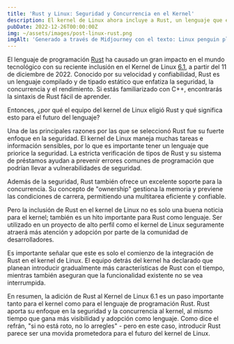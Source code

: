 ```yaml
---
title: 'Rust y Linux: Seguridad y Concurrencia en el Kernel'
description: El kernel de Linux ahora incluye a Rust, un lenguaje que enfatiza la confiabilidad y el rendimiento. Esto marca un hito significativo para Rust y el kernel.
pubDate: 2022-12-26T00:00:00Z
img: ~/assets/images/post-linux-rust.png
imgAlt: 'Generado a través de Midjourney con el texto: Linux penguin playing with a crab from the Rust programming language, antarctica, layered paper art, diorama, shadowbox, volumetric lighting --v 4'
---
```


El lenguaje de programación [Rust](https://www.rust-lang.org/es/) ha causado un gran impacto en el mundo tecnológico con su reciente inclusión en el Kernel de Linux [6.1](https://lkml.org/lkml/2022/12/11/206), a partir del 11 de diciembre de 2022. Conocido por su velocidad y confiabilidad, Rust es un lenguaje compilado y de tipado estático que enfatiza la seguridad, la concurrencia y el rendimiento. Si estás familiarizado con C++, encontrarás la sintaxis de Rust fácil de aprender.

Entonces, ¿por qué el equipo del kernel de Linux eligió Rust y qué significa esto para el futuro del lenguaje?

Una de las principales razones por las que se seleccionó Rust fue su fuerte enfoque en la seguridad. El kernel de Linux maneja muchas tareas e información sensibles, por lo que es importante tener un lenguaje que priorice la seguridad. La estricta verificación de tipos de Rust y su sistema de préstamos ayudan a prevenir errores comunes de programación que podrían llevar a vulnerabilidades de seguridad.

Además de la seguridad, Rust también ofrece un excelente soporte para la concurrencia. Su concepto de "ownership" gestiona la memoria y previene las condiciones de carrera, permitiendo una multitarea eficiente y confiable.

Pero la inclusión de Rust en el kernel de Linux no es solo una buena noticia para el kernel; también es un hito importante para Rust como lenguaje. Ser utilizado en un proyecto de alto perfil como el kernel de Linux seguramente atraerá más atención y adopción por parte de la comunidad de desarrolladores.

Es importante señalar que este es solo el comienzo de la integración de Rust en el kernel de Linux. El equipo detrás del kernel ha declarado que planean introducir gradualmente más características de Rust con el tiempo, mientras también aseguran que la funcionalidad existente no se vea interrumpida.

En resumen, la adición de Rust al Kernel de Linux 6.1 es un paso importante tanto para el kernel como para el lenguaje de programación Rust. Rust aporta su enfoque en la seguridad y la concurrencia al kernel, al mismo tiempo que gana más visibilidad y adopción como lenguaje. Como dice el refrán, "si no está roto, no lo arregles" - pero en este caso, introducir Rust parece ser una movida prometedora para el futuro del kernel de Linux.
